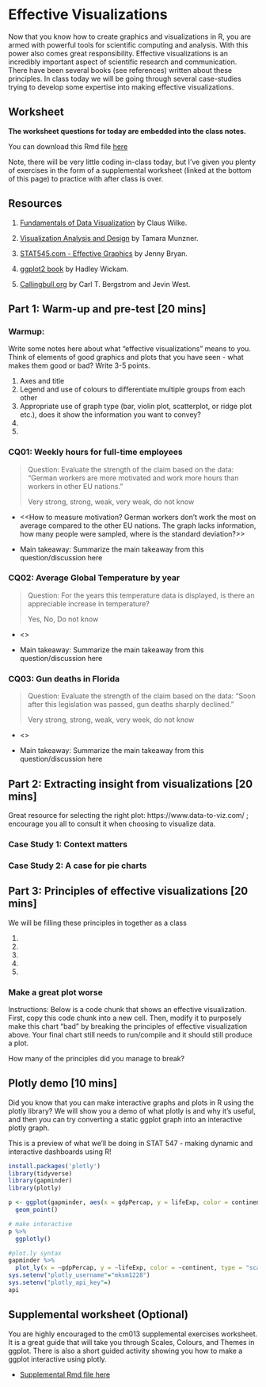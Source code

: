 # Effective Visualizations

Now that you know how to create graphics and visualizations in R, you are armed with powerful tools for scientific computing and analysis. With this power also comes great responsibility. Effective visualizations is an incredibly important aspect of scientific research and communication. There have been several books (see references) written about these principles. In class today we will be going through several case-studies trying to develop some expertise into making effective visualizations. 

## Worksheet

**The worksheet questions for today are embedded into the class notes.**

You can download this Rmd file [here](https://github.com/STAT545-UBC/Classroom/raw/master/cm013.Rmd)

Note, there will be very little coding in-class today, but I've given you plenty of exercises in the form of a supplemental worksheet (linked at the bottom of this page) to practice with after class is over.

## Resources

1. [Fundamentals of Data Visualization](https://serialmentor.com/dataviz/introduction.html) by Claus Wilke.

1. [Visualization Analysis and Design](https://www-taylorfrancis-com.ezproxy.library.ubc.ca/books/9780429088902) by Tamara Munzner.

1. [STAT545.com - Effective Graphics](https://stat545.com/effective-graphs.html) by Jenny Bryan.

1. [ggplot2 book](https://ggplot2-book.org) by Hadley Wickam.

1. [Callingbull.org](https://callingbull.org/tools.html) by Carl T. Bergstrom and Jevin West.

## Part 1: Warm-up and pre-test [20 mins]

### Warmup:

Write some notes here about what "effective visualizations" means to you. Think of elements of good graphics and plots that you have seen - what makes them good or bad? Write 3-5 points.

1. Axes and title
1. Legend and use of colours to differentiate multiple groups from each other
1. Appropriate use of graph type (bar, violin plot, scatterplot, or ridge plot etc.), does it show the information you want to convey?
1. 
1.

### CQ01: Weekly hours for full-time employees

> Question: Evaluate the strength of the claim based on the data: "German workers are more motivated and work more hours than workers in other EU nations."
>
> Very strong, strong, weak, very weak, do not know



- <<How to measure motivation? German workers don't work the most on average compared to the other EU nations. The graph lacks information, how many people were sampled, where is the standard deviation?>>

- Main takeaway: Summarize the main takeaway from this question/discussion here

### CQ02: Average Global Temperature by year

> Question: For the years this temperature data is displayed, is there an appreciable increase in temperature?
> 
> Yes, No, Do not know

- <<No>>

- Main takeaway: Summarize the main takeaway from this question/discussion here

### CQ03: Gun deaths in Florida

> Question: Evaluate the strength of the claim based on the data: “Soon after this legislation was passed, gun deaths sharply declined."
>
> Very strong, strong, weak, very week, do not know

- <<Very weak because the y-axis is inverted and there is actually an incresae >>

- Main takeaway: Summarize the main takeaway from this question/discussion here

## Part 2: Extracting insight from visualizations  [20 mins]

Great resource for selecting the right plot: https://www.data-to-viz.com/ ; encourage you all to consult it when choosing to visualize data.

### Case Study 1: Context matters

### Case Study 2: A case for pie charts

## Part 3: Principles of effective visualizations [20 mins]

We will be filling these principles in together as a class

1. 
1. 
1. 
1. 
1. 

### Make a great plot worse

Instructions: Below is a code chunk that shows an effective visualization. First, copy this code chunk into a new cell. Then, modify it to purposely make this chart "bad" by breaking the principles of effective visualization above. Your final chart still needs to run/compile and it should still produce a plot. 

How many of the principles did you manage to break?

## Plotly demo [10 mins]

Did you know that you can make interactive graphs and plots in R using the plotly library? We will show you a demo of what plotly is and why it's useful, and then you can try converting a static ggplot graph into an interactive plotly graph.

This is a preview of what we'll be doing in STAT 547 - making dynamic and interactive dashboards using R!
```r
install.packages('plotly')
library(tidyverse)
library(gapminder)
library(plotly)

p <- ggplot(gapminder, aes(x = gdpPercap, y = lifeExp, color = continent))+
  geom_point()

# make interactive
p %>%
  ggplotly()

#plot.ly syntax
gapminder %>%
  plot_ly(x = ~gdpPercap, y = ~lifeExp, color = ~continent, type = "scatter", mode = "markers")
sys.setenv("plotly_username"="mksm1228")
sys.setenv("plotly_api_key"=)
api
```



## Supplemental worksheet (Optional)

You are highly encouraged to the cm013 supplemental exercises worksheet. It is a great guide that will take you through Scales, Colours, and Themes in ggplot. There is also a short guided activity showing you how to make a ggplot interactive using plotly.

- [Supplemental Rmd file here](https://raw.githubusercontent.com/STAT545-UBC/Classroom/master/tutorials/cm013-supplemental.Rmd)
